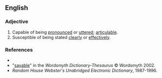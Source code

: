 ==English==

===Adjective===
{{en-adj}}
# Capable of being [[pronounce]]d or [[utter]]ed; [[articulable]].
# Susceptible of being stated [[clear]]ly or [[effective]]ly.

===References===
*{{R:Dictionary.com}}
*"[http://www.wordsmyth.net/live/home.php?script=search&matchent=sayable&matchtype=exact sayable]" in the ''Wordsmyth Dictionary-Thesaurus'' © Wordsmyth 2002.
*''Random House Webster's Unabridged Electronic Dictionary'', 1987-1996.